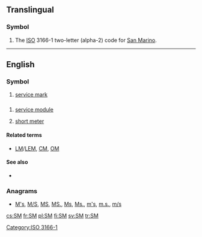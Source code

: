{{also|.sm|sm|Sm|℠|S. M.}}
==Translingual==

===Symbol===
{{head|mul|symbol}}
# The [[ISO]] 3166-1 two-letter (alpha-2) code for [[San Marino]].

[[Category:ISO 3166-1]]
----
==English==
{{wikipedia}}

===Symbol===
{{en-symbol}}

# [[service mark]]

==={{initialism-old|en}}===
{{en-noun}}

# {{context|US|space science|lang=en}} [[service module]]
# {{context|hymns|lang=en}} [[short meter]]

====Related terms====
* {{sense|Service Module}} [[LM]]/[[LEM]], [[CM]], [[OM]]

====See also====
* {{sense|Service Module}} {{projectlink|wikipedia|Service Module}}

===Anagrams===
* [[M's#English|M's]], [[M/S#English|M/S]], [[MS#English|MS]], [[MS.#English|MS.]], [[Ms#English|Ms]], [[Ms.#English|Ms.]], [[m's#English|m's]], [[m.s.#English|m.s.]], [[m/s#English|m/s]]

[[cs:SM]]
[[fr:SM]]
[[pl:SM]]
[[fi:SM]]
[[sv:SM]]
[[tr:SM]]